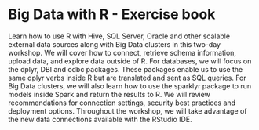 # Big Data with R - Exercise book {-}

Learn how to use R with Hive, SQL Server, Oracle and other scalable external data sources along with Big Data clusters in this two-day workshop. We will cover how to connect, retrieve schema information, upload data, and explore data outside of R. For databases, we will focus on the dplyr, DBI and odbc packages. These packages enable us to use the same dplyr verbs inside R but are translated and sent as SQL queries. For Big Data clusters, we will also learn how to use the sparklyr package to run models inside Spark and return the results to R. We will review recommendations for connection settings, security best practices and deployment options. Throughout the workshop, we will take advantage of the new data connections available with the RStudio IDE.